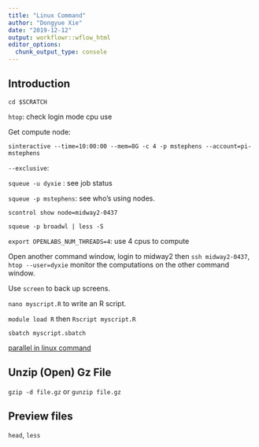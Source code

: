 ```yaml
---
title: "Linux Command"
author: "Dongyue Xie"
date: "2019-12-12"
output: workflowr::wflow_html
editor_options:
  chunk_output_type: console
---
```


## Introduction

`cd $SCRATCH`

`htop`: check login mode cpu use

Get compute node:

`sinteractive --time=10:00:00 --mem=8G -c 4 -p mstephens --account=pi-mstephens`

`--exclusive`: 

`squeue -u dyxie` : see job status

`squeue -p mstephens`: see who's using nodes.

`scontrol show node=midway2-0437`

`squeue -p broadwl | less -S`

`export OPENLABS_NUM_THREADS=4`: use 4 cpus to compute 


Open another command window, login to midway2 then `ssh midway2-0437`, `htop --user=dyxie` monitor the computations on the other command window.

Use `screen` to back up screens. 

`nano myscript.R` to write an R script. 

`module load R` then `Rscript myscript.R`


`sbatch myscript.sbatch` 

[parallel in linux command](https://www.msi.umn.edu/support/faq/how-can-i-use-gnu-parallel-run-lot-commands-parallel)

## Unzip (Open) Gz File

`gzip -d file.gz` or `gunzip file.gz`

## Preview files

`head`, `less`
